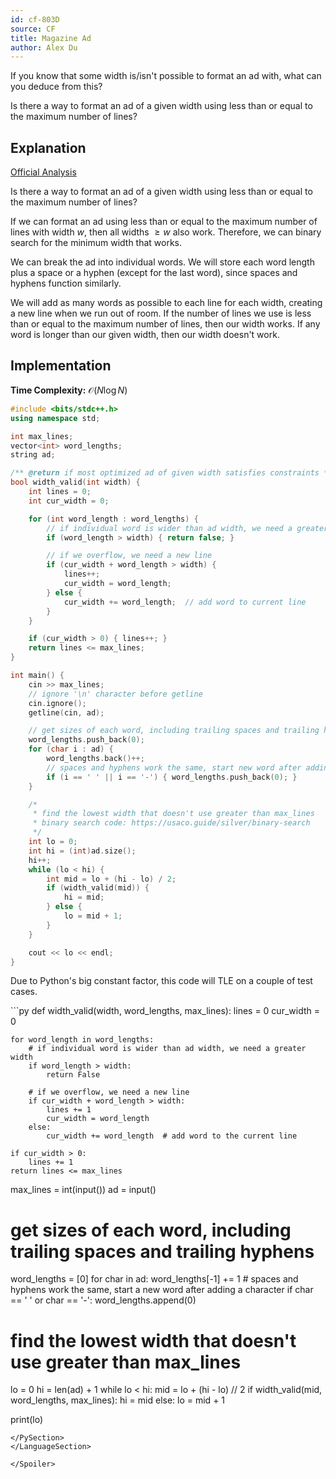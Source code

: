 ```yaml
---
id: cf-803D
source: CF
title: Magazine Ad
author: Alex Du
---
```


<Spoiler title="Hint 1">

If you know that some width is/isn't possible to format an ad with, what can you deduce from this?

</Spoiler>

<Spoiler title="Hint 2">

Is there a way to format an ad of a given width using less than or equal to the maximum number of lines?

</Spoiler>

<Spoiler title="Solution">

## Explanation

[Official Analysis](https://codeforces.com/blog/entry/51768)

Is there a way to format an ad of a given width using less than or equal to the maximum number of lines?

If we can format an ad using less than or equal to the maximum number of lines with width $w$, then all widths $\geq w$ also work. Therefore, we can binary search for the minimum width that works.

We can break the ad into individual words. We will store each word length plus a space or a hyphen (except for the last word), since spaces and hyphens function similarly.

We will add as many words as possible to each line for each width, creating a new line when we run out of room. If the number of lines we use is less than or equal to the maximum number of lines, then our width works. If any word is longer than our given width, then our width doesn't work.

## Implementation

**Time Complexity:** $\mathcal{O}(N \log N)$

<LanguageSection>
<CPPSection>

```cpp
#include <bits/stdc++.h>
using namespace std;

int max_lines;
vector<int> word_lengths;
string ad;

/** @return if most optimized ad of given width satisfies constraints */
bool width_valid(int width) {
	int lines = 0;
	int cur_width = 0;

	for (int word_length : word_lengths) {
		// if individual word is wider than ad width, we need a greater width
		if (word_length > width) { return false; }

		// if we overflow, we need a new line
		if (cur_width + word_length > width) {
			lines++;
			cur_width = word_length;
		} else {
			cur_width += word_length;  // add word to current line
		}
	}

	if (cur_width > 0) { lines++; }
	return lines <= max_lines;
}

int main() {
	cin >> max_lines;
	// ignore '\n' character before getline
	cin.ignore();
	getline(cin, ad);

	// get sizes of each word, including trailing spaces and trailing hyphens
	word_lengths.push_back(0);
	for (char i : ad) {
		word_lengths.back()++;
		// spaces and hyphens work the same, start new word after adding char
		if (i == ' ' || i == '-') { word_lengths.push_back(0); }
	}

	/*
	 * find the lowest width that doesn't use greater than max_lines
	 * binary search code: https://usaco.guide/silver/binary-search
	 */
	int lo = 0;
	int hi = (int)ad.size();
	hi++;
	while (lo < hi) {
		int mid = lo + (hi - lo) / 2;
		if (width_valid(mid)) {
			hi = mid;
		} else {
			lo = mid + 1;
		}
	}

	cout << lo << endl;
}
```

</CPPSection>
<PySection>
<Warning>

Due to Python's big constant factor, this code will TLE on a couple of test cases.

</Warning>
```py
def width_valid(width, word_lengths, max_lines):
    lines = 0
    cur_width = 0

    for word_length in word_lengths:
        # if individual word is wider than ad width, we need a greater width
        if word_length > width:
            return False

        # if we overflow, we need a new line
        if cur_width + word_length > width:
            lines += 1
            cur_width = word_length
        else:
            cur_width += word_length  # add word to the current line

    if cur_width > 0:
        lines += 1
    return lines <= max_lines

max_lines = int(input())
ad = input()

# get sizes of each word, including trailing spaces and trailing hyphens
word_lengths = [0]
for char in ad:
    word_lengths[-1] += 1
    # spaces and hyphens work the same, start a new word after adding a character
    if char == ' ' or char == '-':
        word_lengths.append(0)

# find the lowest width that doesn't use greater than max_lines
lo = 0
hi = len(ad) + 1
while lo < hi:
    mid = lo + (hi - lo) // 2
    if width_valid(mid, word_lengths, max_lines):
        hi = mid
    else:
        lo = mid + 1

print(lo)

```
</PySection>
</LanguageSection>

</Spoiler>
